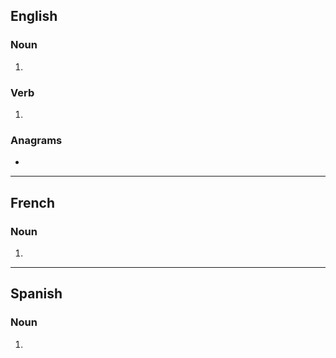 ==English==

===Noun===
{{head|en|noun form}}

# {{plural of|hipster|lang=en}}

===Verb===
{{head|en|verb form}}

# {{en-third-person singular of|hipster}}

===Anagrams===
* {{anagrams|en|a=ehiprsst|thripses}}

----

==French==

===Noun===
{{head|fr|noun plural form|g=m|g2=f}}

# {{plural of|hipster|lang=fr}}

----

==Spanish==

===Noun===
{{head|es|noun form}}

# {{plural of|hipster|lang=es}}